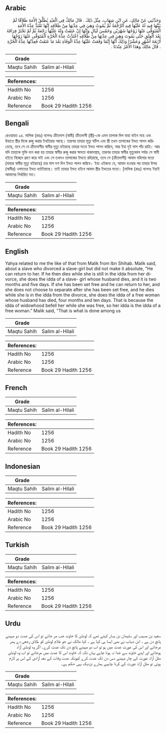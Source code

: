## Arabic


<div dir="rtl" lang="ar" style={{fontSize:'larger',backgroundColor:'#f8f9fa',padding:20}}>
وَحَدَّثَنِي عَنْ مَالِكٍ، عَنِ ابْنِ شِهَابٍ، مِثْلَ ذَلِكَ ‏.‏ قَالَ مَالِكٌ فِي الْعَبْدِ يُطَلِّقُ الأَمَةَ طَلاَقًا لَمْ يَبُتَّهَا فِيهِ لَهُ عَلَيْهَا فِيهِ الرَّجْعَةُ ثُمَّ يَمُوتُ وَهِيَ فِي عِدَّتِهَا مِنْ طَلاَقِهِ إِنَّهَا تَعْتَدُّ عِدَّةَ الأَمَةِ الْمُتَوَفَّى عَنْهَا زَوْجُهَا شَهْرَيْنِ وَخَمْسَ لَيَالٍ وَإِنَّهَا إِنْ عَتَقَتْ وَلَهُ عَلَيْهَا رَجْعَةٌ ثُمَّ لَمْ تَخْتَرْ فِرَاقَهُ بَعْدَ الْعِتْقِ حَتَّى يَمُوتَ وَهِيَ فِي عِدَّتِهَا مِنْ طَلاَقِهِ اعْتَدَّتْ عِدَّةَ الْحُرَّةِ الْمُتَوَفَّى عَنْهَا زَوْجُهَا أَرْبَعَةَ أَشْهُرٍ وَعَشْرًا وَذَلِكَ أَنَّهَا إِنَّمَا وَقَعَتْ عَلَيْهَا عِدَّةُ الْوَفَاةِ بَعْدَ مَا عَتَقَتْ فَعِدَّتُهَا عِدَّةُ الْحُرَّةِ ‏.‏ قَالَ مَالِكٌ وَهَذَا الأَمْرُ عِنْدَنَا ‏.‏
</div>
<div style={{backgroundColor:'#f8f9fa',padding:20, marginBottom: 10}}><table> <thead> <tr> <th>Grade</th> <th></th> </tr> </thead> <tbody> <tr><td>Maqtu Sahih</td><td>Salim al-Hilali</td></tr></tbody></table><table> <thead> <tr> <th>References:</th> <th></th> </tr> </thead> <tbody><tr><td>Hadith No</td><td>1256</td></tr><tr><td>Arabic No</td><td>1256</td></tr><tr><td>Reference</td><td>Book 29 Hadith 1256</td></tr></tbody></table></div>

## Bengali


<div dir="ltr" lang="bn" style={{fontSize:'larger',backgroundColor:'#f8f9fa',padding:20}}>
রেওয়ায়ত ৯৪. মালিক (রহঃ) বলেনঃ ক্রীতদাস (স্বামী) ক্রীতদাসী (স্ত্রী)-কে এমন তালাক দিল যাহা বাইন নহে এবং উহাতে স্ত্রীর দিকে রুজু করার ইখতিয়ার আছে। তারপর তাহার মৃত্যু ঘটিল এবং স্ত্রী তখন তালাকের ইদ্দত পালন করিতেছে, তবে সে যে ক্রীতদাসীর স্বামীর মৃত্যু হইয়াছে তাহার মতো ইদ্দত পালন করিবে, আর ইহা দুই মাস পাঁচ রাত্রি। আর যদি তাহাকে মুক্তি দান করা হয় তাহার স্বামীর রুজু করার ক্ষমতা থাকাবস্থায়, তারপর তাহার স্বামীর মৃত্যুকাল পর্যন্ত সে স্বামী হইতে বিচ্ছেদ গ্রহণ করে নাই এবং সে তখনও তালাকের ইদ্দতে রহিয়াছে, তবে সে (ক্রীতদাসী) আযাদ মহিলার মতো (যাহার স্বামীর মৃত্যু হইয়াছে) চার মাস দশ দিন ইদ্দত পালন করিবে। ইহা এইজন্য যে, আযাদ হওয়ার পর তাহার উপর (স্বামীর) ওফাতের ইদ্দত বর্তাইয়াছে। তাই তাহার ইদ্দত হইবে আযাদ স্ত্রীর ইদ্দতের মতো। [মালিক (রহঃ) বলেনঃ ইহাই আমাদের নির্ধারিত মত।
</div>
<div style={{backgroundColor:'#f8f9fa',padding:20, marginBottom: 10}}><table> <thead> <tr> <th>Grade</th> <th></th> </tr> </thead> <tbody> <tr><td>Maqtu Sahih</td><td>Salim al-Hilali</td></tr></tbody></table><table> <thead> <tr> <th>References:</th> <th></th> </tr> </thead> <tbody><tr><td>Hadith No</td><td>1256</td></tr><tr><td>Arabic No</td><td>1256</td></tr><tr><td>Reference</td><td>Book 29 Hadith 1256</td></tr></tbody></table></div>

## English


<div dir="ltr" lang="en" style={{fontSize:'larger',backgroundColor:'#f8f9fa',padding:20}}>
Yahya related to me the like of that from Malik from Ibn Shihab. Malik said, about a slave who divorced a slave-girl but did not make it absolute, "He can return to her. If he then dies while she is still in the idda from her divorce, she does the idda of a slave- girl whose husband dies, and it is two months and five days. If she has been set free and he can return to her, and she does not choose to separate after she has been set free, and he dies while she is in the idda from the divorce, she does the idda of a free woman whose husband has died, four months and ten days. That is because the idda of widowhood befell her while she was free, so her idda is the idda of a free woman." Malik said, "That is what is done among us
</div>
<div style={{backgroundColor:'#f8f9fa',padding:20, marginBottom: 10}}><table> <thead> <tr> <th>Grade</th> <th></th> </tr> </thead> <tbody> <tr><td>Maqtu Sahih</td><td>Salim al-Hilali</td></tr></tbody></table><table> <thead> <tr> <th>References:</th> <th></th> </tr> </thead> <tbody><tr><td>Hadith No</td><td>1256</td></tr><tr><td>Arabic No</td><td>1256</td></tr><tr><td>Reference</td><td>Book 29 Hadith 1256</td></tr></tbody></table></div>

## French


<div dir="ltr" lang="fr" style={{fontSize:'larger',backgroundColor:'#f8f9fa',padding:20}}>

</div>
<div style={{backgroundColor:'#f8f9fa',padding:20, marginBottom: 10}}><table> <thead> <tr> <th>Grade</th> <th></th> </tr> </thead> <tbody> <tr><td>Maqtu Sahih</td><td>Salim al-Hilali</td></tr></tbody></table><table> <thead> <tr> <th>References:</th> <th></th> </tr> </thead> <tbody><tr><td>Hadith No</td><td>1256</td></tr><tr><td>Arabic No</td><td>1256</td></tr><tr><td>Reference</td><td>Book 29 Hadith 1256</td></tr></tbody></table></div>

## Indonesian


<div dir="ltr" lang="id" style={{fontSize:'larger',backgroundColor:'#f8f9fa',padding:20}}>

</div>
<div style={{backgroundColor:'#f8f9fa',padding:20, marginBottom: 10}}><table> <thead> <tr> <th>Grade</th> <th></th> </tr> </thead> <tbody> <tr><td>Maqtu Sahih</td><td>Salim al-Hilali</td></tr></tbody></table><table> <thead> <tr> <th>References:</th> <th></th> </tr> </thead> <tbody><tr><td>Hadith No</td><td>1256</td></tr><tr><td>Arabic No</td><td>1256</td></tr><tr><td>Reference</td><td>Book 29 Hadith 1256</td></tr></tbody></table></div>

## Turkish


<div dir="ltr" lang="tr" style={{fontSize:'larger',backgroundColor:'#f8f9fa',padding:20}}>

</div>
<div style={{backgroundColor:'#f8f9fa',padding:20, marginBottom: 10}}><table> <thead> <tr> <th>Grade</th> <th></th> </tr> </thead> <tbody> <tr><td>Maqtu Sahih</td><td>Salim al-Hilali</td></tr></tbody></table><table> <thead> <tr> <th>References:</th> <th></th> </tr> </thead> <tbody><tr><td>Hadith No</td><td>1256</td></tr><tr><td>Arabic No</td><td>1256</td></tr><tr><td>Reference</td><td>Book 29 Hadith 1256</td></tr></tbody></table></div>

## Urdu


<div dir="rtl" lang="ur" style={{fontSize:'larger',backgroundColor:'#f8f9fa',padding:20}}>
سعید بن مسیب اور سلیمان بن یسار کہتے تھے کہ لونڈی کا خاوند جب مر جائے تو اس کی عدت دو مہینے پانچ دن ہے ۔ ابن شہاب نے بھی ایسا ہی کہا ہے ۔ کہا مالک نے جو غلام لونڈی کو طلاق رجعی دے پھر مرجائے اور اس کی عورت عدت میں ہو تو اب دو مہینے پانچ دن تک عدت کرے۔ اگر وہ لونڈی آزاد ہوجائے اور اپنے خاوند سے جدا نہ ہونا چاہے یہاں تک کہ خاوند اس کا عدت میں مرجائے تو اب وہ لونڈی مثل آزاد عورت کے چار مہینے دس دن تک عدت کرے کیونکہ عدت وفات کے بعد آزادی کے اس پر لازم ہوئی تو مثل آزاد عورت کے کرنا چاہیے ہمارے نزدیک یہی حکم ہے۔
</div>
<div style={{backgroundColor:'#f8f9fa',padding:20, marginBottom: 10}}><table> <thead> <tr> <th>Grade</th> <th></th> </tr> </thead> <tbody> <tr><td>Maqtu Sahih</td><td>Salim al-Hilali</td></tr></tbody></table><table> <thead> <tr> <th>References:</th> <th></th> </tr> </thead> <tbody><tr><td>Hadith No</td><td>1256</td></tr><tr><td>Arabic No</td><td>1256</td></tr><tr><td>Reference</td><td>Book 29 Hadith 1256</td></tr></tbody></table></div>